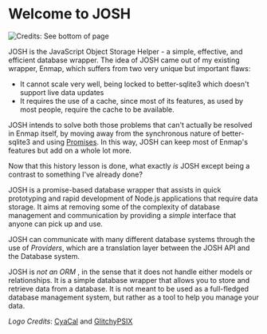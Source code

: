 # Welcome to JOSH

![Credits: See bottom of page](https://evie.codes/josh-dark.png)

JOSH is the JavaScript Object Storage Helper - a simple, effective, and efficient database wrapper. The idea of JOSH came out of my existing wrapper, Enmap, which suffers from two very unique but important flaws:

- It cannot scale very well, being locked to better-sqlite3 which doesn't support live data updates
- It requires the use of a cache, since most of its features, as used by most people, require the cache to be available.

JOSH intends to solve both those problems that can't actually be resolved in Enmap itself, by moving away from the synchronous nature of better-sqlite3 and using [Promises](https://js.evie.dev/promises). In this way, JOSH can keep most of Enmap's features but add on a whole lot more.

Now that this history lesson is done, what exactly _is_ JOSH except being a contrast to something I've already done?

JOSH is a promise-based database wrapper that assists in quick prototyping and rapid development of Node.js applications that require data storage. It aims at removing some of the complexity of database management and communication by providing a _simple_ interface that anyone can pick up and use.

JOSH can communicate with many different database systems through the use of _Providers_, which are a translation layer between the JOSH API and the Database system.

JOSH is _not an ORM_ , in the sense that it does not handle either models or relationships. It is a simple database wrapper that allows you to store and retrieve data from a database. It is not meant to be used as a full-fledged database management system, but rather as a tool to help you manage your data.

_Logo Credits_: [CyaCal](https://github.com/cal3432) and [GlitchyPSIX](https://github.com/GlitchyPSIX)

